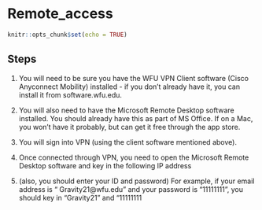
# Remote_access


```r
knitr::opts_chunk$set(echo = TRUE)
```

## Steps

1.	You will need to be sure you have the WFU VPN Client software (Cisco Anyconnect Mobility) installed - if you don't already have it, you can install it from software.wfu.edu. 


2.	You will also need to have the Microsoft Remote Desktop software installed. You should already have this as part of MS Office. If on a Mac, you won't have it probably, but can get it free through the app store. 



3.	You will sign into VPN (using the client software mentioned above). 



4.	Once connected through VPN, you need to open the Microsoft Remote Desktop software and key in the following IP address



5.	(also, you should enter your ID and password)
	For example, if your email address is “ Gravity21@wfu.edu” and your password is “11111111”, you should key in “Gravity21” and “11111111

